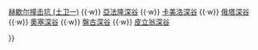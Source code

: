 {{Navbox
|name  = 土卫一
|title = [[土卫一]]
|image = [[File:Mimas Cassini.jpg|50px|link=|alt=]]
|list1  = {{Nowrap begin}}[[土衛一表面特徵列表]] {{·w}} [[赫歇尔撞击坑 (土卫一)]] {{·w}} [[亞法隆深谷]] {{·w}} [[卡美洛深谷]] {{·w}} [[俄塔深谷]] {{·w}} [[奧塞深谷]] {{·w}} [[盤古深谷]] {{·w}} [[皮立翁深谷]]{{Nowrap end}}

}}